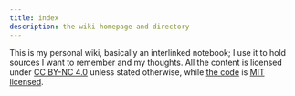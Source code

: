 ```yaml
---
title: index
description: the wiki homepage and directory
---
```


This is my personal wiki, basically an interlinked notebook;
I use it to hold sources I want to remember and my thoughts.
All the content is licensed under [CC BY-NC 4.0][cc] unless stated otherwise,
while [the code][github] is [MIT licensed][license].

[cc]: https://creativecommons.org/licenses/by-nc/4.0/deed.en
[github]: https://github.com/woodalis/wiki.inforno.graphics
[license]: https://github.com/woodalis/wiki.inforno.graphics/blob/main/LICENSE

<Sitemap />